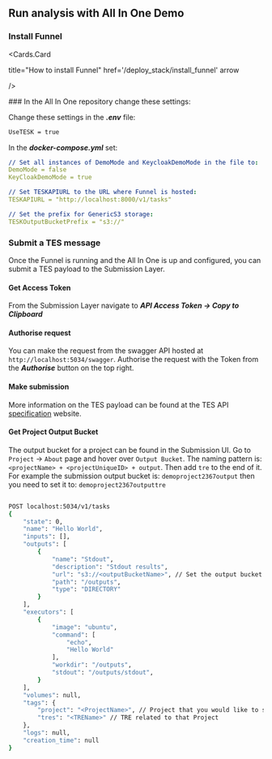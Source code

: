 
## Run analysis with All In One Demo
<Steps>

### Install Funnel

<Cards>

<Cards.Card 

title="How to install Funnel"
  href='/deploy_stack/install_funnel'
  arrow
 
/>

</Cards>
### In the All In One repository change these settings:

Change these settings in the **_.env_** file:

```bash copy filename=".env"
UseTESK = true
```

In the **_docker-compose.yml_** set:

```yaml copy filename="docker-compose.yml"
// Set all instances of DemoMode and KeycloakDemoMode in the file to:
DemoMode = false
KeyCloakDemoMode = true

// Set TESKAPIURL to the URL where Funnel is hosted:
TESKAPIURL = "http://localhost:8000/v1/tasks"

// Set the prefix for GenericS3 storage:
TESKOutputBucketPrefix = "s3://" 
```
</Steps>

### Submit a TES message

Once the Funnel is running and the All In One is up and configured, you can submit a TES payload to the Submission Layer.

#### Get Access Token

From the Submission Layer navigate to **_API Access Token -> Copy to Clipboard_**

#### Authorise request

You can make the request from the swagger API hosted at `http://localhost:5034/swagger`.
Authorise the request with the Token from the **_Authorise_** button on the top right.

#### Make submission

More information on the TES payload can be found at the TES API [specification](https://ga4gh.github.io/task-execution-schemas/docs/#tag/TaskService/operation/CreateTask) website.

#### Get Project Output Bucket
The output bucket for a project can be found in the Submission UI. 
Go to `Project` -> `About` page and hover over `Output Bucket`.
The naming pattern is: ` <projectName> + <projectUniqueID> + output`.
Then add `tre` to the end of it.
For example the submission output bucket is: `demoproject2367output` then you need to set it to: `demoproject2367outputtre` 


```bash copy

POST localhost:5034/v1/tasks
{
    "state": 0,
    "name": "Hello World",
    "inputs": [],
    "outputs": [
        {
            "name": "Stdout",
            "description": "Stdout results",
            "url": "s3://<outputBucketName>", // Set the output bucket
            "path": "/outputs",
            "type": "DIRECTORY"
        }
    ],
    "executors": [
        {
            "image": "ubuntu",
            "command": [
                "echo",
                "Hello World"
            ],
            "workdir": "/outputs",
            "stdout": "/outputs/stdout",
        }
    ],
    "volumes": null,
    "tags": {
        "project": "<ProjectName>", // Project that you would like to submit to.
        "tres": "<TREName>" // TRE related to that Project
    },
    "logs": null,
    "creation_time": null
}

```


